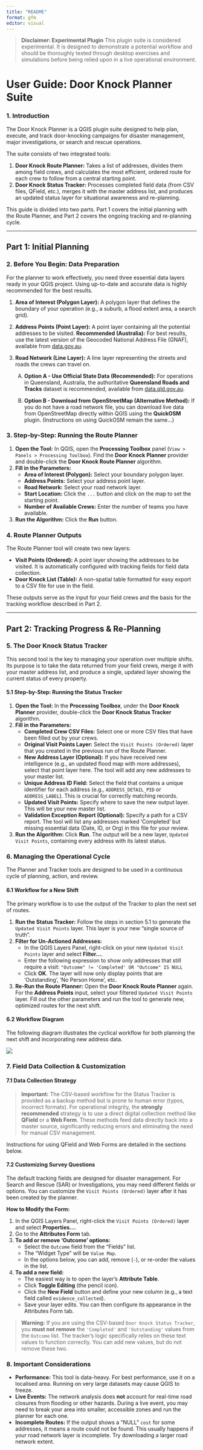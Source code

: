 ```yaml
---
title: "README"
format: gfm
editor: visual
---
```


> **Disclaimer: Experimental Plugin** This plugin suite is considered experimental. It is designed to demonstrate a potential workflow and should be thoroughly tested through desktop exercises and simulations before being relied upon in a live operational environment.

# User Guide: Door Knock Planner Suite

### 1. Introduction

The Door Knock Planner is a QGIS plugin suite designed to help plan, execute, and track door-knocking campaigns for disaster management, major investigations, or search and rescue operations.

The suite consists of two integrated tools:

1.  **Door Knock Route Planner:** Takes a list of addresses, divides them among field crews, and calculates the most efficient, ordered route for each crew to follow from a central starting point.
2.  **Door Knock Status Tracker:** Processes completed field data (from CSV files, QField, etc.), merges it with the master address list, and produces an updated status layer for situational awareness and re-planning.

This guide is divided into two parts. Part 1 covers the initial planning with the Route Planner, and Part 2 covers the ongoing tracking and re-planning cycle.

------------------------------------------------------------------------

## Part 1: Initial Planning

### 2. Before You Begin: Data Preparation

For the planner to work effectively, you need three essential data layers ready in your QGIS project. Using up-to-date and accurate data is highly recommended for the best results.

1.  **Area of Interest (Polygon Layer):** A polygon layer that defines the boundary of your operation (e.g., a suburb, a flood extent area, a search grid).

2.  **Address Points (Point Layer):** A point layer containing all the potential addresses to be visited. **Recommended (Australia):** For best results, use the latest version of the Geocoded National Address File (GNAF), available from [data.gov.au](https://data.gov.au/data/dataset/geocoded-national-address-file-g-naf).

3.  **Road Network (Line Layer):** A line layer representing the streets and roads the crews can travel on.

    A.  **Option A - Use Official State Data (Recommended):** For operations in Queensland, Australia, the authoritative **Queensland Roads and Tracks** dataset is recommended, available from [data.qld.gov.au](https://www.data.qld.gov.au/dataset/queensland-roads-and-tracks).

    B.  **Option B - Download from OpenStreetMap (Alternative Method):** If you do not have a road network file, you can download live data from OpenStreetMap directly within QGIS using the **QuickOSM** plugin. (Instructions on using QuickOSM remain the same...)

### 3. Step-by-Step: Running the Route Planner

1.  **Open the Tool:** In QGIS, open the **Processing Toolbox** panel (`View > Panels > Processing Toolbox`). Find the **Door Knock Planner** provider and double-click the **Door Knock Route Planner** algorithm.
2.  **Fill in the Parameters:**
    -   **Area of Interest (Polygon):** Select your boundary polygon layer.
    -   **Address Points:** Select your address point layer.
    -   **Road Network:** Select your road network layer.
    -   **Start Location:** Click the `...` button and click on the map to set the starting point.
    -   **Number of Available Crews:** Enter the number of teams you have available.
3.  **Run the Algorithm:** Click the **Run** button.

### 4. Route Planner Outputs

The Route Planner tool will create two new layers:

-   **Visit Points (Ordered):** A point layer showing the addresses to be visited. It is automatically configured with tracking fields for field data collection.
-   **Door Knock List (Table):** A non-spatial table formatted for easy export to a CSV file for use in the field.

These outputs serve as the input for your field crews and the basis for the tracking workflow described in Part 2.

------------------------------------------------------------------------

## Part 2: Tracking Progress & Re-Planning

### 5. The Door Knock Status Tracker

This second tool is the key to managing your operation over multiple shifts. Its purpose is to take the data returned from your field crews, merge it with your master address list, and produce a single, updated layer showing the current status of every property.

#### 5.1 Step-by-Step: Running the Status Tracker

1.  **Open the Tool:** In the **Processing Toolbox**, under the **Door Knock Planner** provider, double-click the **Door Knock Status Tracker** algorithm.
2.  **Fill in the Parameters:**
    -   **Completed Crew CSV Files:** Select one or more CSV files that have been filled out by your crews.
    -   **Original Visit Points Layer:** Select the `Visit Points (Ordered)` layer that you created in the previous run of the Route Planner.
    -   **New Address Layer (Optional):** If you have received new intelligence (e.g., an updated flood map with more addresses), select that point layer here. The tool will add any new addresses to your master list.
    -   **Unique Address ID Field:** Select the field that contains a unique identifier for each address (e.g., `ADDRESS_DETAIL_PID` or `ADDRESS_LABEL`). This is crucial for correctly matching records.
    -   **Updated Visit Points:** Specify where to save the new output layer. This will be your new master list.
    -   **Validation Exception Report (Optional):** Specify a path for a CSV report. The tool will list any addresses marked 'Completed' but missing essential data (Date, ID, or Org) in this file for your review.
3.  **Run the Algorithm:** Click **Run**. The output will be a new layer, `Updated Visit Points`, containing every address with its latest status.

### 6. Managing the Operational Cycle

The Planner and Tracker tools are designed to be used in a continuous cycle of planning, action, and review.

#### 6.1 Workflow for a New Shift

The primary workflow is to use the output of the Tracker to plan the next set of routes.

1.  **Run the Status Tracker:** Follow the steps in section 5.1 to generate the `Updated Visit Points` layer. This layer is your new "single source of truth".
2.  **Filter for Un-Actioned Addresses:**
    -   In the QGIS Layers Panel, right-click on your new `Updated Visit Points` layer and select **Filter...**.
    -   Enter the following expression to show only addresses that still require a visit: `"Outcome" != 'Completed' OR "Outcome" IS NULL`
    -   Click **OK**. The layer will now only display points that are 'Outstanding', 'No Person Home', etc.
3.  **Re-Run the Route Planner:** Open the **Door Knock Route Planner** again. For the **Address Points** input, select your filtered `Updated Visit Points` layer. Fill out the other parameters and run the tool to generate new, optimized routes for the next shift.

#### 6.2 Workflow Diagram

The following diagram illustrates the cyclical workflow for both planning the next shift and incorporating new address data.

![](images/clipboard-231901149.png)

### 7. Field Data Collection & Customization

#### 7.1 Data Collection Strategy

> **Important:** The CSV-based workflow for the Status Tracker is provided as a backup method but is prone to human error (typos, incorrect formats). For operational integrity, the **strongly recommended** strategy is to use a direct digital collection method like **QField** or a **Web Form**. These methods feed data directly back into a master source, significantly reducing errors and eliminating the need for manual CSV management.

Instructions for using QField and Web Forms are detailed in the sections below.

#### 7.2 Customizing Survey Questions

The default tracking fields are designed for disaster management. For Search and Rescue (SAR) or Investigations, you may need different fields or options. You can customize the `Visit Points (Ordered)` layer after it has been created by the planner.

**How to Modify the Form:**

1.  In the QGIS Layers Panel, right-click the `Visit Points (Ordered)` layer and select **Properties...**.
2.  Go to the **Attributes Form** tab.
3.  **To add or remove 'Outcome' options:**
    -   Select the `Outcome` field from the "Fields" list.
    -   The "Widget Type" will be `Value Map`.
    -   In the options below, you can add, remove (`-`), or re-order the values in the list.
4.  **To add a new field:**
    -   The easiest way is to open the layer's **Attribute Table**.
    -   Click **Toggle Editing** (the pencil icon).
    -   Click the **New Field** button and define your new column (e.g., a text field called `evidence_collected`).
    -   Save your layer edits. You can then configure its appearance in the Attributes Form tab.

> **Warning:** If you are using the CSV-based `Door Knock Status Tracker`, you **must not remove** the `'Completed'` and `'Outstanding'` values from the `Outcome` list. The tracker's logic specifically relies on these text values to function correctly. You can add new values, but do not remove these two.

### 8. Important Considerations

-   **Performance:** This tool is data-heavy. For best performance, use it on a localised area. Running on very large datasets may cause QGIS to freeze.
-   **Live Events:** The network analysis does **not** account for real-time road closures from flooding or other hazards. During a live event, you may need to break your area into smaller, accessible zones and run the planner for each one.
-   **Incomplete Routes:** If the output shows a "NULL" `cost` for some addresses, it means a route could not be found. This usually happens if your road network layer is incomplete. Try downloading a larger road network extent.
